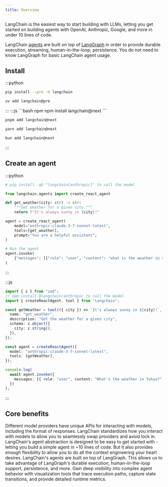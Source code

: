 ```yaml
---
title: Overview
---
```



<AlphaCallout />


LangChain is the easiest way to start building with LLMs, letting you get started on building agents with OpenAI, Anthropic, Google, and more in under 10 lines of code.

LangChain [agents](/oss/langchain-agents) are built on top of [LangGraph](/oss/langgraph/overview) in order to provide durable execution, streaming, human-in-the-loop, persistence. You do not need to know LangGraph for basic LangChain agent usage.

## <Icon icon="download" size={20} /> Install

:::python
<CodeGroup>
```bash pip
pip install --pre -U langchain
```

```bash uv
uv add langchain@pre
```
</CodeGroup>
:::
:::js
<CodeGroup>
```bash npm
npm install langchain@next
```

```bash pnpm
pnpm add langchain@next
```

```bash yarn
yarn add langchain@next
```

```bash bun
bun add langchain@next
```
</CodeGroup>
:::

## Create an agent

:::python
```python
# pip install -qU "langchain[anthropic]" to call the model

from langchain.agents import create_react_agent

def get_weather(city: str) -> str:
    """Get weather for a given city."""
    return f"It's always sunny in {city}!"

agent = create_react_agent(
    model="anthropic:claude-3-7-sonnet-latest",
    tools=[get_weather],
    prompt="You are a helpful assistant",
)

# Run the agent
agent.invoke(
    {"messages": [{"role": "user", "content": "what is the weather in sf"}]}
)
```
:::

:::js
```ts
import { z } from "zod";
// npm install @langchain/anthropic to call the model
import { createReactAgent, tool } from "langchain";

const getWeather = tool(({ city }) => `It's always sunny in ${city}!`, {
  name: "get_weather",
  description: "Get the weather for a given city",
  schema: z.object({
    city: z.string(),
  }),
});

const agent = createReactAgent({
  model: "anthropic:claude-3-7-sonnet-latest",
  tools: [getWeather],
});

console.log(
  await agent.invoke({
    messages: [{ role: "user", content: "What's the weather in Tokyo?" }],
  })
);
```
:::


## Core benefits

<Columns cols={2}>
  <Card title="Standard Model Interface" icon="arrows-rotate" href="/langchain-models" arrow cta="Learn more">
    Different model providers have unique APIs for interacting with models, including the format of responses. LangChain standardizes how you interact with models to allow you to seamlessly swap providers and avoid lock in.
  </Card>

  <Card title="Easy to use, yet highly flexible agent" icon="wand-magic-sparkles" href="/langchain-agents" arrow cta="Learn more">
    LangChain's agent abstraction is designed to be easy to get started with - letting you build a simple agent in ~10 lines of code. But it also provides enough flexibility to allow you to do all the context engineering your heart desires.
  </Card>

  <Card title="Built on top of LangGraph" icon="circle-nodes" href="/oss/langgraph/overview" arrow cta="Learn more">
    LangChain's agents are built on top of LangGraph. This allows us to take advantage of LangGraph's durable execution, human-in-the-loop support, persistence, and more.
  </Card>

  <Card title="Debugging with LangSmith" icon="eye" href="/langsmith/home" arrow cta="Learn more">
    Gain deep visibility into complex agent behavior with visualization tools that trace execution paths, capture state transitions, and provide detailed runtime metrics.
  </Card>
</Columns>
